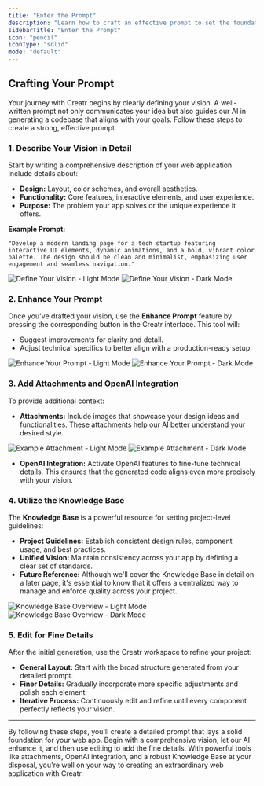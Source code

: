 ```yaml
---
title: "Enter the Prompt"
description: "Learn how to craft an effective prompt to set the foundation for your web app with Creatr."
sidebarTitle: "Enter the Prompt"
icon: "pencil"
iconType: "solid"
mode: "default"
---
```


## Crafting Your Prompt

Your journey with Creatr begins by clearly defining your vision. A well-written prompt not only communicates your idea but also guides our AI in generating a codebase that aligns with your goals. Follow these steps to create a strong, effective prompt.

### 1. Describe Your Vision in Detail

Start by writing a comprehensive description of your web application. Include details about:
- **Design:** Layout, color schemes, and overall aesthetics.
- **Functionality:** Core features, interactive elements, and user experience.
- **Purpose:** The problem your app solves or the unique experience it offers.

**Example Prompt:**

```plaintext
"Develop a modern landing page for a tech startup featuring interactive UI elements, dynamic animations, and a bold, vibrant color palette. The design should be clean and minimalist, emphasizing user engagement and seamless navigation."
```

<img
  className="block dark:hidden mt-4 w-full rounded-xl"
  src="/images/getting-started-define.png"
  alt="Define Your Vision - Light Mode"
/>
<img
  className="hidden dark:block mt-4 w-full rounded-xl"
  src="/images/getting-started-define.png"
  alt="Define Your Vision - Dark Mode"
/>

### 2. Enhance Your Prompt

Once you've drafted your vision, use the **Enhance Prompt** feature by pressing the corresponding button in the Creatr interface. This tool will:
- Suggest improvements for clarity and detail.
- Adjust technical specifics to better align with a production-ready setup.

<img
  className="block dark:hidden mt-4 w-full rounded-xl"
  src="/images/getting-started-enhance.png"
  alt="Enhance Your Prompt - Light Mode"
/>
<img
  className="hidden dark:block mt-4 w-full rounded-xl"
  src="/images/getting-started-enhance.png"
  alt="Enhance Your Prompt - Dark Mode"
/>

### 3. Add Attachments and OpenAI Integration

To provide additional context:
- **Attachments:** Include images that showcase your design ideas and functionalities. These attachments help our AI better understand your desired style.

<img
  className="block dark:hidden mt-4 w-full rounded-xl"
  src="/images/attachment-example.png"
  alt="Example Attachment - Light Mode"
/>
<img
  className="hidden dark:block mt-4 w-full rounded-xl"
  src="/images/attachment-example.png"
  alt="Example Attachment - Dark Mode"
/>

- **OpenAI Integration:** Activate OpenAI features to fine-tune technical details. This ensures that the generated code aligns even more precisely with your vision.

### 4. Utilize the Knowledge Base

The **Knowledge Base** is a powerful resource for setting project-level guidelines:
- **Project Guidelines:** Establish consistent design rules, component usage, and best practices.
- **Unified Vision:** Maintain consistency across your app by defining a clear set of standards.
- **Future Reference:** Although we'll cover the Knowledge Base in detail on a later page, it's essential to know that it offers a centralized way to manage and enforce quality across your project.

<img
  className="block dark:hidden mt-4 w-full rounded-xl"
  src="/images/knowledge-base-example.png"
  alt="Knowledge Base Overview - Light Mode"
/>
<img
  className="hidden dark:block mt-4 w-full rounded-xl"
  src="/images/knowledge-base-example.png"
  alt="Knowledge Base Overview - Dark Mode"
/>

### 5. Edit for Fine Details

After the initial generation, use the Creatr workspace to refine your project:
- **General Layout:** Start with the broad structure generated from your detailed prompt.
- **Finer Details:** Gradually incorporate more specific adjustments and polish each element.
- **Iterative Process:** Continuously edit and refine until every component perfectly reflects your vision.

---

By following these steps, you'll create a detailed prompt that lays a solid foundation for your web app. Begin with a comprehensive vision, let our AI enhance it, and then use editing to add the fine details. With powerful tools like attachments, OpenAI integration, and a robust Knowledge Base at your disposal, you're well on your way to creating an extraordinary web application with Creatr.
